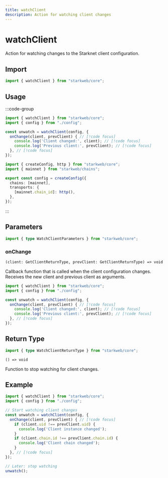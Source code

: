 ```yaml
---
title: watchClient
description: Action for watching client changes
---
```


# watchClient

Action for watching changes to the Starknet client configuration.

## Import

```ts
import { watchClient } from "starkweb/core";
```

## Usage

:::code-group

```ts [index.ts]
import { watchClient } from "starkweb/core";
import { config } from "./config";

const unwatch = watchClient(config, {
  onChange(client, prevClient) { // [!code focus]
    console.log('Client changed:', client); // [!code focus]
    console.log('Previous client:', prevClient); // [!code focus]
  }, // [!code focus]
});
```

```ts [config.ts]
import { createConfig, http } from "starkweb/core";
import { mainnet } from "starkweb/chains";

export const config = createConfig({
  chains: [mainnet],
  transports: {
    [mainnet.chain_id]: http(),
  },
});
```

:::

## Parameters

```ts
import { type WatchClientParameters } from "starkweb/core";
```

### onChange

`(client: GetClientReturnType, prevClient: GetClientReturnType) => void`

Callback function that is called when the client configuration changes. Receives the new client and previous client as arguments.

```ts [index.ts]
import { watchClient } from "starkweb/core";
import { config } from "./config";

const unwatch = watchClient(config, {
  onChange(client, prevClient) { // [!code focus]
    console.log('Client changed:', client); // [!code focus]
    console.log('Previous client:', prevClient); // [!code focus]
  }, // [!code focus]
});
```

## Return Type

```ts
import { type WatchClientReturnType } from "starkweb/core";
```

`() => void`

Function to stop watching for client changes.

## Example

```ts [example.ts]
import { watchClient } from "starkweb/core";
import { config } from "./config";

// Start watching client changes
const unwatch = watchClient(config, {
  onChange(client, prevClient) { // [!code focus]
    if (client.uid !== prevClient.uid) {
      console.log('Client instance changed');
    }
    if (client.chain.id !== prevClient.chain.id) {
      console.log('Client chain changed');
    }
  }, // [!code focus]
});

// Later: stop watching
unwatch();